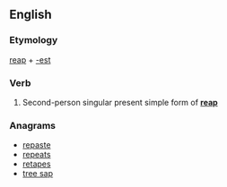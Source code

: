 ==English==

===Etymology===
[[reap]] + [[-est]]

===Verb===
{{en-verb form}}

# {{context|archaic|lang=en}} Second-person singular present simple form of '''[[reap]]'''

===Anagrams===
* [[repaste#English|repaste]]
* [[repeats#English|repeats]]
* [[retapes#English|retapes]]
* [[tree sap#English|tree sap]]
